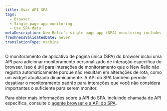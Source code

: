 ```yaml
---
title: Usar API SPA
tags:
  - Browser
  - Single page app monitoring
  - Use SPA data
metaDescription: New Relic's single page app (SPA) monitoring includes an API to add custom monitoring of specific browser interactions.
freshnessValidatedDate: never
translationType: machine
---
```


O monitoramento de aplicativo de página única (SPA) do browser inclui uma API para adicionar monitoramento personalizado de interação específica do browser. Isso é útil para interações de monitoramento que o New Relic não registra automaticamente porque não resultam em alterações de rota, como um widget atualizado dinamicamente. A API do SPA também permite desativar o monitoramento padrão para interações que você não considera importantes o suficiente para serem monitor.

Para obter mais informações sobre a API do SPA, incluindo chamada de API específica, consulte o [agente browser e a API do SPA](/docs/browser/new-relic-browser/guides/guide-using-browser-spa-apis/).